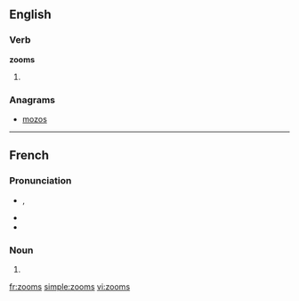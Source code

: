 ==English==

===Verb===
'''zooms'''

# {{third-person singular of|[[zoom]]}}

===Anagrams===
* [[mozos#English|mozos]]

----

==French==

===Pronunciation===
* {{IPA|/zum/|lang=fr}}, {{X-SAMPA|/zum/|lang=fr}}
* {{homophones|zoom|lang=fr}}
* {{hyphenation|zooms|lang=fr}}

===Noun===
{{infl|fr|plural}} {{m|p}}

# {{plural of|[[zoom]]|lang=fr}}

[[fr:zooms]]
[[simple:zooms]]
[[vi:zooms]]